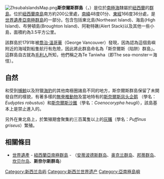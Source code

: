 [[File:ZhsubaIslandsMap.png|thumb]]'''斯奈爾斯群島'''（{{lang-en|Snares Islands}}，{{lang-mi|Tini Heke}}）是位於[[南極海|南極海]]隸屬於[[紐西蘭|紐西蘭]]的[[群島|群島]]。位於[[紐西蘭南島|紐西蘭南島]]南方約200公里處，[[南緯|南緯]]48度01分、[[東經|東經]]166度36分處，是[[世界遺產|世界遺產]][[亞南極群島|亞南極群島]]的一部分。包含包括東北島(Northeast Island)、海島(High Island)、布勞頓島(Broughton Island)、阿勒特礁(Alert Stack)以及其他一些小島，面積約為3.5平方公里。

該群島於1791年被[[喬治·溫哥華|喬治·溫哥華]]（George Vancouver）發現，因為認為這個島嶼附近的海域對船隻航行有危險，因此將此群島命名為「斯奈爾斯（陷阱）群島」。這群島自古就為[[毛利人|毛利人]]所知，他們稱之為Te Taniwha（即The sea-monster＝海怪）。

== 自然 ==

和受到[[捕鯨|捕鯨]]以及狩獵[[海豹|海豹]]的其他南極圈諸島不同的地方，斯奈爾斯群島保留了未開發自然的樣貌，有著多樣的[[無脊椎動物|無脊椎動物]]及當地特有的[[斯奈爾斯凤头企鹅|斯奈爾斯凤头企鹅]] （學名：''Eudyptes robustus''）和[[斯奈爾斯沙錐|斯奈爾斯沙錐]]（學名：''Coenocorypha  heugli''），該島基本上是禁止進入的。

另外在東北島上，於繁殖期會聚集約三百萬隻以上的[[灰鸌|灰鸌]]（學名：''Puffinus griseus''）繁殖。

== 相關條目 ==
* [[世界遺產|世界遺產]] - [[紐西蘭亞南極群島|紐西蘭亞南極群島]] - （[[安蒂波德斯群岛|安蒂波德斯群岛]]、[[奥克兰群岛|奥克兰群岛]]、[[邦蒂群岛|邦蒂群岛]]、[[坎贝尔岛|坎贝尔岛]]、'''斯奈尔斯群岛'''）

{{新西兰世界遗产}}

{{DEFAULTSORT:Snares, The}}
[[Category:新西兰岛屿|Category:新西兰岛屿]]
[[Category:新西兰世界遗产|Category:新西兰世界遗产]]
[[Category:亞南極島嶼|Category:亞南極島嶼]]